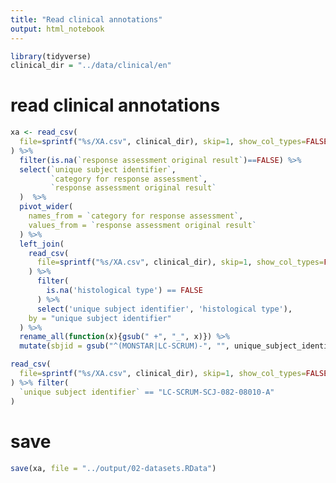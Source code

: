```yaml
---
title: "Read clinical annotations"
output: html_notebook
---
```


```r
library(tidyverse)
clinical_dir = "../data/clinical/en"
```

# read clinical annotations
```r
xa <- read_csv(
  file=sprintf("%s/XA.csv", clinical_dir), skip=1, show_col_types=FALSE
) %>%
  filter(is.na(`response assessment original result`)==FALSE) %>%
  select(`unique subject identifier`, 
         `category for response assessment`,
         `response assessment original result`
  )  %>%
  pivot_wider(
    names_from = `category for response assessment`,
    values_from = `response assessment original result`
  ) %>%
  left_join(
    read_csv(
      file=sprintf("%s/XA.csv", clinical_dir), skip=1, show_col_types=FALSE
    ) %>% 
      filter(
        is.na('histological type') == FALSE
      ) %>% 
      select('unique subject identifier', 'histological type'),
    by = "unique subject identifier"
  ) %>%
  rename_all(function(x){gsub(" +", "_", x)}) %>%
  mutate(sbjid = gsub("^(MONSTAR|LC-SCRUM)-", "", unique_subject_identifier))

```

```r
read_csv(
  file=sprintf("%s/XA.csv", clinical_dir), skip=1, show_col_types=FALSE
) %>% filter(
  `unique subject identifier` == "LC-SCRUM-SCJ-082-08010-A"
)

```

# save
```r
save(xa, file = "../output/02-datasets.RData")
```
